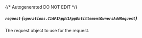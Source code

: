{/* Autogenerated DO NOT EDIT  */}

##### `request` *{`operations.C1APIAppV1AppEntitlementOwnersAddRequest`}*
The request object to use for the request.
<Collapsible openLabel={Labels.showProperties} closeLabel={Labels.hideProperties}>
    <C1APIAppV1AppEntitlementOwnersAddRequest/>
</Collapsible>


